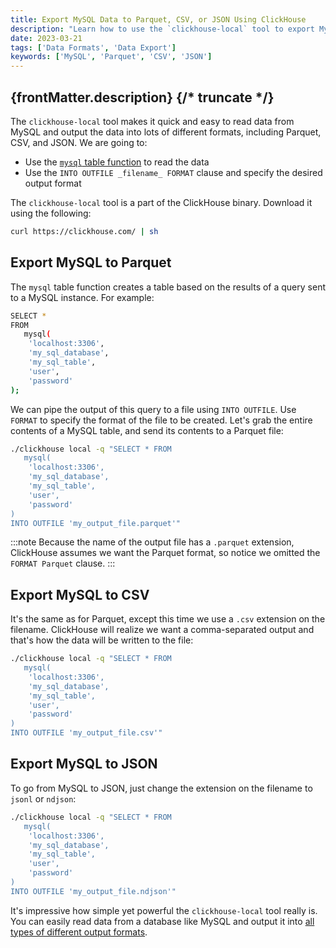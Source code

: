 ```yaml
---
title: Export MySQL Data to Parquet, CSV, or JSON Using ClickHouse
description: "Learn how to use the `clickhouse-local` tool to export MySQL data into formats like Parquet, CSV, or JSON quickly and efficiently."
date: 2023-03-21
tags: ['Data Formats', 'Data Export']
keywords: ['MySQL', 'Parquet', 'CSV', 'JSON']
---
```


{frontMatter.description}
{/* truncate */}
---

The `clickhouse-local` tool makes it quick and easy to read data from MySQL and output the data into lots of different formats, including Parquet, CSV, and JSON. We are going to:

- Use the [`mysql` table function](https://clickhouse.com/docs/en/sql-reference/table-functions/mysql) to read the data
- Use the `INTO OUTFILE _filename_ FORMAT` clause and specify the desired output format

The `clickhouse-local` tool is a part of the ClickHouse binary. Download it using the following:

```bash
curl https://clickhouse.com/ | sh
```

## Export MySQL to Parquet

The `mysql` table function creates a table based on the results of a query sent to a MySQL instance. For example:

```bash
SELECT *
FROM
   mysql(
    'localhost:3306',
    'my_sql_database',
    'my_sql_table',
    'user',
    'password'
);
```

We can pipe the output of this query to a file using `INTO OUTFILE`. Use `FORMAT` to specify the format of the file to be created. Let's grab the entire contents of a MySQL table, and send its contents to a Parquet file:

```bash
./clickhouse local -q "SELECT * FROM
   mysql(
    'localhost:3306',
    'my_sql_database',
    'my_sql_table',
    'user',
    'password'
)
INTO OUTFILE 'my_output_file.parquet'"
```

:::note
Because the name of the output file has a `.parquet` extension, ClickHouse assumes we want the Parquet format, so notice we omitted the `FORMAT Parquet` clause.
:::

## Export MySQL to CSV

It's the same as for Parquet, except this time we use a `.csv` extension on the filename. ClickHouse will realize we want a comma-separated output and that's how the data will be written to the file:

```bash
./clickhouse local -q "SELECT * FROM
   mysql(
    'localhost:3306',
    'my_sql_database',
    'my_sql_table',
    'user',
    'password'
)
INTO OUTFILE 'my_output_file.csv'"
```

## Export MySQL to JSON

To go from MySQL to JSON, just change the extension on the filename to `jsonl` or `ndjson`:

```bash
./clickhouse local -q "SELECT * FROM
   mysql(
    'localhost:3306',
    'my_sql_database',
    'my_sql_table',
    'user',
    'password'
)
INTO OUTFILE 'my_output_file.ndjson'"
```

It's impressive how simple yet powerful the `clickhouse-local` tool really is. You can easily read data from a database like MySQL and output it into [all types of different output formats](https://clickhouse.com/docs/en/sql-reference/formats/).
